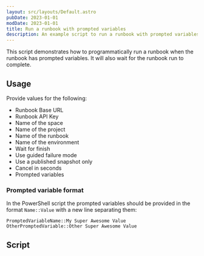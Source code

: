 ```yaml
---
layout: src/layouts/Default.astro
pubDate: 2023-01-01
modDate: 2023-01-01
title: Run a runbook with prompted variables
description: An example script to run a runbook with prompted variables.
---
```


This script demonstrates how to programmatically run a runbook when the runbook has prompted variables.  It will also wait for the runbook run to complete.

## Usage

Provide values for the following:

- Runbook Base URL
- Runbook API Key
- Name of the space
- Name of the project
- Name of the runbook
- Name of the environment
- Wait for finish
- Use guided failure mode
- Use a published snapshot only
- Cancel in seconds
- Prompted variables 

### Prompted variable format

In the PowerShell script the prompted variables should be provided in the format `Name::Value` with a new line separating them:

```
PromptedVariableName::My Super Awesome Value
OtherPromptedVariable::Other Super Awesome Value
```

## Script

<RunARunbookWithPromptedVariables />
